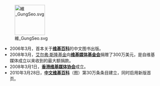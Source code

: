 [[File:維_GungSeo.svg|100px]]
*2006年3月，首本关于'''[[维基百科|维基百科]]'''的中文图书出版。
*2008年3月，[[艾尔弗·斯隆基金|艾尔弗·斯隆基金]]向'''[[维基媒体基金会|维基媒体基金会]]'''捐赠了300万美元，是自维基媒体成立以来收到的最大额捐款。
*2008年3月1日，'''[[m:Wikimedia_Hong_Kong|香港维基媒体协会]]'''成立。
*2010年3月28日，'''[[中文维基百科|中文维基百科]]'''（图）第30万条条目建立，同时启用新版首页。